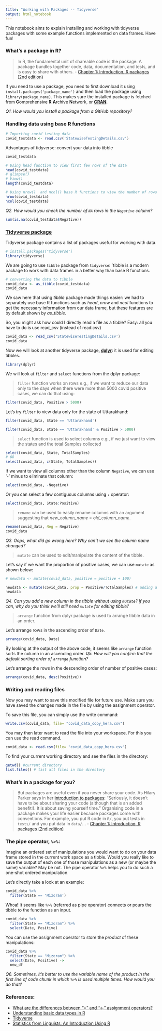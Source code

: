 ```yaml
---
title: "Working with Packages -- Tidyverse"
output: html_notebook
---
```


This notebook aims to explain installing and working with tidyverse packages with some example functions implemented on data frames. Have fun!

### What's a package in R?

> In R, the fundamental unit of shareable code is the package. A package bundles together code, data, documentation, and tests, and is easy to share with others. - [Chapter 1: Introduction, R packages (2nd edition)](https://r-pkgs.org/Introduction.html)

If you need to use a package, you need to first download it using `install.packages('package_name')` and then load the package using `library(package_name)`. This makes sure the installed package is fetched from **C**omprehensive **R** **A**rchive **N**etwork, or [**CRAN**](https://cran.r-project.org).

*Q1. How would you install a package from a GitHub repository?*

### Handling data using base R functions

```r
# Importing covid testing data 
covid_testdata <- read.csv('StatewiseTestingDetails.csv')
```
Advantages of tidyverse: convert your data into tibble

```r
covid_testdata
```


```r
# Using head function to view first few rows of the data
head(covid_testdata)
# glimpse()
# View()
length(covid_testdata)
```

```r
# Using nrow()  and ncol() base R functions to view the number of rows and columns for the data
nrow(covid_testdata)
ncol(covid_testdata)
```

*Q2. How would you check the number of `NA` rows in the `Negative` column?*

```r
sum(is.na(covid_testdata$Negative))
```

### [Tidyverse package](https://www.tidyverse.org)

Tidyverse package contains a list of packages useful for working with data.

```r
# install.packages("tidyverse")
library(tidyverse)
```

We are going to use `tibble` package from `tidyverse`: \`tibble is a modern package to work with data frames in a better way than base R functions.

```r
# converting the data to tibble
covid_data <- as_tibble(covid_testdata)
covid_data
```

We saw here that using *tibble* package made things easier: we had to separately use base R functions such as *head*, *nrow* and *ncol* functions to get the necessary information from our data frame, but these features are by default shown by *as_tibble*.

So, you might ask how could I directly read a file as a tibble? Easy: all you have to do is use read_csv (instead of read.csv)

```r
covid_data <- read_csv('StatewiseTestingDetails.csv')
covid_data
```

Now we will look at another tidyverse package, [**dplyr**](https://dplyr.tidyverse.org): it is used for editing tibbles.

```r
library(dplyr)
```

We will look at `filter` and `select` functions from the dplyr package:

> `filter` function works on rows e.g., if we want to reduce our data only to the days when there were more than 5000 covid positive cases, we can do that using:

```r
filter(covid_data, Positive > 5000)
```

Let's try `filter` to view data only for the state of Uttarakhand:

```r
filter(covid_data, State == 'Uttarakhand')
```

```r
filter(covid_data, State == 'Uttarakhand' & Positive > 5000)
```

> `select` function is used to select columns e.g., if we just want to view the states and the total Samples collected

```r
select(covid_data, State, TotalSamples)
# OR
select(covid_data, c(State, TotalSamples))
```

If we want to view all columns other than the column `Negative`, we can use '-' minus to eliminate that column:

```r
select(covid_data, -Negative)
```

Or you can select a few contiguous columns using `:` operator:

```r
select(covid_data, State:Positive)
```

> `rename` can be used to easily rename columns with an argument suggesting that *new_column_name* = *old_column_name*.

```r
rename(covid_data, Neg = Negative)
covid_data
```

*Q3. Oops, what did go wrong here? Why can't we see the column name changed?*

> `mutate` can be used to edit/manipulate the content of the tibble.

Let's say if we want the proportion of positive cases, we can use `mutate` as shown below:

```r
# newdata <- mutate(covid_data, positive = positive + 100)

newdata <- mutate(covid_data, prop = Positive/TotalSamples) # adding a new column to the table
newdata
```

*Q4. Can you add a new column in the tibble without using `mutate`? If you can, why do you think we'll still need `mutate` for editing tibble?*

> `arrange` function from dplyr package is used to arrange tibble data in an order.

Let's arrange rows in the ascending order of `Date`.

```r
arrange(covid_data, Date)
```

By looking at the output of the above code, it seems like `arrange` function sorts the column in an ascending order. *Q5. How will you confirm that the default sorting order of `arrange` function?*

Let's arrange the rows in the descending order of number of positive cases:

```r
arrange(covid_data, desc(Positive))
```

### Writing and reading files

Now you may want to save this modified file for future use. Make sure you have saved the changes made in the file by using the assignment operator.

To save this file, you can simply use the write command:

```r
write.csv(covid_data, file= "covid_data_copy_hera.csv")
```

You may then later want to read the file into your workspace. For this you can use the read command.

```r
covid_data <- read.csv(file= "covid_data_copy_hera.csv")
```

To find your current working directory and see the files in the directory:

```r
getwd() #current directory
list.files() # list all files in the directory
```

### What's in a package for you?

> But packages are useful even if you never share your code. As Hilary Parker says in her [introduction to packages](https://hilaryparker.com/2014/04/29/writing-an-r-package-from-scratch/): "Seriously, it doesn't have to be about sharing your code (although that is an added benefit!). It is about saving yourself time." Organising code in a package makes your life easier because packages come with conventions. For example, you put R code in `R/`, you put tests in `tests/` and you put data in `data/`... - [Chapter 1: Introduction, R packages (2nd edition)](https://r-pkgs.org/Introduction.html)

### The pipe operator, `%>%`:

Imagine an ordered set of manipulations you would want to do on your data frame stored in the current work space as a tibble. Would you really like to save the output of each one of those manipulations as a new (or maybe the same) variable? May be not. The pipe operator `%>%` helps you to do such a one-shot ordered manipulation.

Let's directly take a look at an example:

```r
covid_data %>%
  filter(State == 'Mizoram')
```

Whoa! It seems like `%>%` (referred as pipe operator) connects or pours the tibble to the function as an input.

```r
covid_data %>%
  filter(State == "Mizoram") %>%
  select(Date, Positive)
```

You can use the assignment operator to store the *product* of these manipulations:

```r
covid_data %>%
  filter(State == "Mizoram") %>%
  select(Date, Positive) ->
  new_df
```

*Q6. Sometimes, it's better to use the variable name of the product in the first line of code chunk in which `%>%` is used multiple times. How would you do that?*

### References:

-   [What are the differences between "=" and "\<-" assignment operators?](https://stackoverflow.com/questions/1741820/what-are-the-differences-between-and-assignment-operators)
-   [Understanding basic data types in R](https://resbaz.github.io/2014-r-materials/lessons/01-intro_r/data-structures.html)
-   [Tidyverse](https://www.tidyverse.org)
-   [Statistics from Linguists: An Introduction Using R](https://appliedstatisticsforlinguists.org/bwinter_stats_proofs.pdf)
